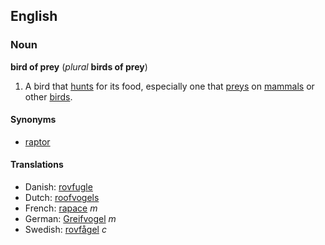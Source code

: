 ==English==
===Noun===
'''bird of prey''' (''plural'' '''birds of prey''')

#A bird that [[hunt]]s for its food, especially one that [[prey]]s on [[mammal]]s or other [[bird]]s.

====Synonyms====
*[[raptor]]

====Translations====
*Danish: [[rovfugle]]
*Dutch: [[roofvogels]]
*French: [[rapace]] ''m''
*German: [[Greifvogel]] ''m''
*Swedish: [[rovfågel]] ''c''